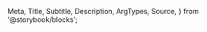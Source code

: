   Meta,
  Title,
  Subtitle,
  Description,
  ArgTypes,
  Source,
} from '@storybook/blocks';

<Meta title="Payment Facilitation/Merchant Tools/Payouts List" Components="justifi-payouts-list" />

<Title />

Component to render a formated list of payouts for the requested account.

# Index

* [Props, events and methods](#props-events-and-methods)
* [Styling](#styling)
  * [Exported Parts](#exported-parts)
* [Example usage](#example-usage)

# Props, events and methods

***

<ArgTypes exclude={['theme']} />

<Authorization actions={['read', 'write']} entity="account" identification="account_id" />

# Styling

***

The `<justifi-payouts-list>` can be customized by using the exported `parts`.

## Exported parts

<ExportedParts
  compact
  component="justifi-payouts-list"
  tags={filterDocsByTag('justifi-payouts-list').docsTags.map(
    (part) => part.text
  )}
/>

# Example Usage

***

<Source dark language="html" code={codeExample} />
